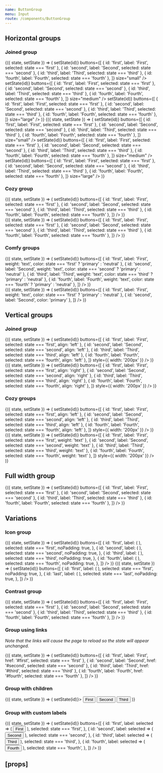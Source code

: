 ```yaml
---
name: ButtonGroup
menu: Input
route: /components/ButtonGroup
---
```



<PageTitle title="ButtonGroup" src="components/Button" />

## Horizontal groups

### Joined group

<Playground>
  <ThemeWrapper>
    <Flex direction="row" justifyContent="space-between" wrap>
      <StateWrapper initialState="first">
        {({ state, setState }) => (
          <Rhythm m={2}>
            <ButtonGroup
              spacing="joined"
              overlap
              color="primary"
              onClick={(event, id) => setState(id)}
              buttons={[
                { id: 'first', label: 'First', selected: state === 'first' },
                { id: 'second', label: 'Second', selected: state === 'second' },
                { id: 'third', label: 'Third', selected: state === 'third' },
                { id: 'fourth', label: 'Fourth', selected: state === 'fourth' },
              ]}
              size="small"
            />
            <ButtonGroup
              spacing="joined"
              overlap
              color="primary"
              onClick={(event, id) => setState(id)}
              buttons={[
                { id: 'first', label: 'First', selected: state === 'first' },
                { id: 'second', label: 'Second', selected: state === 'second' },
                { id: 'third', label: 'Third', selected: state === 'third' },
                { id: 'fourth', label: 'Fourth', selected: state === 'fourth' },
              ]}
              size="medium"
            />
            <ButtonGroup
              spacing="joined"
              overlap
              color="primary"
              onClick={(event, id) => setState(id)}
              buttons={[
                { id: 'first', label: 'First', selected: state === 'first' },
                { id: 'second', label: 'Second', selected: state === 'second' },
                { id: 'third', label: 'Third', selected: state === 'third' },
                { id: 'fourth', label: 'Fourth', selected: state === 'fourth' },
              ]}
              size="large"
            />
          </Rhythm>
        )}
      </StateWrapper>
      <StateWrapper initialState="first">
        {({ state, setState }) => (
          <Rhythm m={2}>
            <ButtonGroup
              shape="brick"
              spacing="joined"
              overlap
              color="primary"
              onClick={(event, id) => setState(id)}
              buttons={[
                { id: 'first', label: 'First', selected: state === 'first' },
                { id: 'second', label: 'Second', selected: state === 'second' },
                { id: 'third', label: 'Third', selected: state === 'third' },
                { id: 'fourth', label: 'Fourth', selected: state === 'fourth' },
              ]}
              size="small"
            />
            <ButtonGroup
              shape="brick"
              spacing="joined"
              overlap
              color="primary"
              onClick={(event, id) => setState(id)}
              buttons={[
                { id: 'first', label: 'First', selected: state === 'first' },
                { id: 'second', label: 'Second', selected: state === 'second' },
                { id: 'third', label: 'Third', selected: state === 'third' },
                { id: 'fourth', label: 'Fourth', selected: state === 'fourth' },
              ]}
              size="medium"
            />
            <ButtonGroup
              shape="brick"
              spacing="joined"
              overlap
              color="primary"
              onClick={(event, id) => setState(id)}
              buttons={[
                { id: 'first', label: 'First', selected: state === 'first' },
                { id: 'second', label: 'Second', selected: state === 'second' },
                { id: 'third', label: 'Third', selected: state === 'third' },
                { id: 'fourth', label: 'Fourth', selected: state === 'fourth' },
              ]}
              size="large"
            />
          </Rhythm>
        )}
      </StateWrapper>
    </Flex>
  </ThemeWrapper>
</Playground>

### Cozy group

<Playground>
  <ThemeWrapper>
    <StateWrapper initialState="second">
      {({ state, setState }) => (
        <ButtonGroup
          spacing="cozy"
          color="primary"
          onClick={(event, id) => setState(id)}
          buttons={[
            { id: 'first', label: 'First', selected: state === 'first' },
            { id: 'second', label: 'Second', selected: state === 'second' },
            { id: 'third', label: 'Third', selected: state === 'third' },
            { id: 'fourth', label: 'Fourth', selected: state === 'fourth' },
          ]}
        />
      )}
    </StateWrapper>
    <br />
    <StateWrapper initialState="second">
      {({ state, setState }) => (
        <ButtonGroup
          shape="brick"
          spacing="cozy"
          color="primary"
          onClick={(event, id) => setState(id)}
          buttons={[
            { id: 'first', label: 'First', selected: state === 'first' },
            { id: 'second', label: 'Second', selected: state === 'second' },
            { id: 'third', label: 'Third', selected: state === 'third' },
            { id: 'fourth', label: 'Fourth', selected: state === 'fourth' },
          ]}
        />
      )}
    </StateWrapper>
  </ThemeWrapper>
</Playground>

### Comfy groups

<Playground>
  <ThemeWrapper>
    <StateWrapper initialState="third">
      {({ state, setState }) => (
        <ButtonGroup
          spacing="comfy"
          color="primary"
          onClick={(event, id) => setState(id)}
          buttons={[
            { id: 'first', label: 'First', weight: 'text', color: state === 'first' ? 'primary' : 'neutral' },
            { id: 'second', label: 'Second', weight: 'text', color: state === 'second' ? 'primary' : 'neutral' },
            { id: 'third', label: 'Third', weight: 'text', color: state === 'third' ? 'primary' : 'neutral' },
            { id: 'fourth', label: 'Fourth', weight: 'text', color: state === 'fourth' ? 'primary' : 'neutral' },
          ]}
        />
      )}
    </StateWrapper>
    <br />
    <StateWrapper initialState="third">
      {({ state, setState }) => (
        <ButtonGroup
          spacing="comfy"
          color="primary"
          onClick={(event, id) => setState(id)}
          buttons={[
            { id: 'first', label: 'First', weight: 'text', color: state === 'first' ? 'primary' : 'neutral' },
            { id: 'second', label: 'Second', color: 'primary' },
          ]}
        />
      )}
    </StateWrapper>
  </ThemeWrapper>
</Playground>

## Vertical groups

### Joined group

<Playground>
  <ThemeWrapper>
    <StateWrapper initialState="second">
      {({ state, setState }) => (
        <ButtonGroup
          orientation="vertical"
          spacing="joined"
          overlap
          layout="vertical"
          color="primary"
          onClick={(event, id) => setState(id)}
          buttons={[
            { id: 'first', label: 'First', selected: state === 'first', align: 'left' },
            { id: 'second', label: 'Second', selected: state === 'second', align: 'left' },
            { id: 'third', label: 'Third', selected: state === 'third', align: 'left' },
            { id: 'fourth', label: 'Fourth', selected: state === 'fourth', align: 'left' },
          ]}
          style={{ width: '200px' }}
        />
      )}
    </StateWrapper>
    <br />
    <StateWrapper initialState="second">
      {({ state, setState }) => (
        <ButtonGroup
          shape="brick"
          orientation="vertical"
          spacing="joined"
          overlap
          layout="vertical"
          color="primary"
          onClick={(event, id) => setState(id)}
          buttons={[
            { id: 'first', label: 'First', selected: state === 'first', align: 'right' },
            { id: 'second', label: 'Second', selected: state === 'second', align: 'right' },
            { id: 'third', label: 'Third', selected: state === 'third', align: 'right' },
            { id: 'fourth', label: 'Fourth', selected: state === 'fourth', align: 'right' },
          ]}
          style={{ width: '200px' }}
        />
      )}
    </StateWrapper>
  </ThemeWrapper>
</Playground>

### Cozy groups

<Playground>
  <ThemeWrapper>
    <Flex direction="row" justifyContent="space-between" wrap>
      <div style={{ width: '300px' }}>
        <StateWrapper initialState="second">
          {({ state, setState }) => (
            <ButtonGroup
              orientation="vertical"
              spacing="cozy"
              color="primary"
              onClick={(event, id) => setState(id)}
              buttons={[
                { id: 'first', label: 'First', selected: state === 'first', align: 'left' },
                { id: 'second', label: 'Second', selected: state === 'second', align: 'left' },
                { id: 'third', label: 'Third', selected: state === 'third', align: 'left' },
                { id: 'fourth', label: 'Fourth', selected: state === 'fourth', align: 'left' },
              ]}
              style={{ width: '200px' }}
            />
          )}
        </StateWrapper>
      </div>
      <div style={{ width: '200px' }}>
        <StateWrapper initialState="second">
          {({ state, setState }) => (
            <ButtonGroup
              orientation="vertical"
              spacing="cozy"
              align="left"
              color="primary"
              onClick={(event, id) => setState(id)}
              buttons={[
                { id: 'first', label: 'First', selected: state === 'first', weight: 'text' },
                { id: 'second', label: 'Second', selected: state === 'second', weight: 'text' },
                { id: 'third', label: 'Third', selected: state === 'third', weight: 'text' },
                { id: 'fourth', label: 'Fourth', selected: state === 'fourth', weight: 'text' },
              ]}
              style={{ width: '200px' }}
            />
          )}
        </StateWrapper>
      </div>
    </Flex>
  </ThemeWrapper>
</Playground>

## Full width group

<Playground>
  <ThemeWrapper>
    <StateWrapper initialState="first">
      {({ state, setState }) => (
        <ButtonGroup
          fullWidth
          spacing="joined"
          overlap
          color="primary"
          onClick={(event, id) => setState(id)}
          buttons={[
            { id: 'first', label: 'First', selected: state === 'first' },
            { id: 'second', label: 'Second', selected: state === 'second' },
            { id: 'third', label: 'Third', selected: state === 'third' },
            { id: 'fourth', label: 'Fourth', selected: state === 'fourth' },
          ]}
        />
      )}
    </StateWrapper>
  </ThemeWrapper>
</Playground>

## Variations

### Icon group

<Playground>
  <ThemeWrapper>
    <Flex direction="row" alignItems="center" justifyContent="space-between" style={{ maxWidth: 330 }}>
      <StateWrapper initialState="first">
        {({ state, setState }) => (
          <ButtonGroup
            spacing="joined"
            size="small"
            overlap
            color="primary"
            onClick={(event, id) => setState(id)}
            buttons={[
              {
                id: 'first',
                label: (
                  <Rhythm mx={3} ml={4} my={2}>
                    <TimesIcon scale="xsmall" />
                  </Rhythm>
                ),
                selected: state === 'first',
                noPadding: true,
              },
              {
                id: 'second',
                label: (
                  <Rhythm mx={3} my={2}>
                    <TimesIcon scale="xsmall" />
                  </Rhythm>
                ),
                selected: state === 'second',
                noPadding: true,
              },
              {
                id: 'third',
                label: (
                  <Rhythm mx={3} my={2}>
                    <TimesIcon scale="xsmall" />
                  </Rhythm>
                ),
                selected: state === 'third',
                noPadding: true,
              },
              {
                id: 'fourth',
                label: (
                  <Rhythm mx={3} mr={4} my={2}>
                    <TimesIcon scale="xsmall" />
                  </Rhythm>
                ),
                selected: state === 'fourth',
                noPadding: true,
              },
            ]}
          />
        )}
      </StateWrapper>
      <StateWrapper initialState="first">
        {({ state, setState }) => (
          <ButtonGroup
            spacing="joined"
            overlap
            color="neutral"
            shape="brick"
            size="small"
            onClick={(event, id) => setState(id)}
            buttons={[
              {
                id: 'first',
                label: (
                  <Rhythm mx={2} my={2}>
                    <SunIcon size={14} />
                  </Rhythm>
                ),
                selected: state === 'first',
                noPadding: true,
              },
              {
                id: 'last',
                label: (
                  <Rhythm mx={2} my={2}>
                    <MoonIcon size={14} />
                  </Rhythm>
                ),
                selected: state === 'last',
                noPadding: true,
              },
            ]}
          />
        )}
      </StateWrapper>
    </Flex>
  </ThemeWrapper>
</Playground>

### Contrast group

<Playground>
  <ThemeWrapper contrast>
    <StateWrapper initialState="third">
      {({ state, setState }) => (
        <ButtonGroup
          contrast
          spacing="joined"
          overlap
          onClick={(event, id) => setState(id)}
          buttons={[
            { id: 'first', label: 'First', selected: state === 'first' },
            { id: 'second', label: 'Second', selected: state === 'second' },
            { id: 'third', label: 'Third', selected: state === 'third' },
            { id: 'fourth', label: 'Fourth', selected: state === 'fourth' },
          ]}
        />
      )}
    </StateWrapper>
  </ThemeWrapper>
</Playground>

### Group using links

_Note that the links will cause the page to reload so the state will appear unchanged._

<Playground>
  <ThemeWrapper>
    <StateWrapper initialState="third">
      {({ state, setState }) => (
        <ButtonGroup
          spacing="joined"
          overlap
          color="primary"
          onClick={(event, id) => setState(id)}
          buttons={[
            { id: 'first', label: 'First', href: '#first', selected: state === 'first' },
            { id: 'second', label: 'Second', href: '#second', selected: state === 'second' },
            { id: 'third', label: 'Third', href: '#third', selected: state === 'third' },
            { id: 'fourth', label: 'Fourth', href: '#fourth', selected: state === 'fourth' },
          ]}
        />
      )}
    </StateWrapper>
  </ThemeWrapper>
</Playground>

### Group with children

<Playground>
  <ThemeWrapper>
    <StateWrapper initialState="third">
      {({ state, setState }) => (
        <ButtonGroup spacing="joined" overlap onClick={(event, id) => setState(id)}>
          <Button key="first" weight="pill" color="primary" weight="filled">
            First
          </Button>
          <Button key="second" weight="pill" color="primary" weight="filled">
            Second
          </Button>
          <Button key="third" weight="pill" color="primary" weight="filled">
            Third
          </Button>
        </ButtonGroup>
      )}
    </StateWrapper>
  </ThemeWrapper>
</Playground>

### Group with custom labels

<Playground>
  <ThemeWrapper>
    <StateWrapper initialState="third">
      {({ state, setState }) => (
        <ButtonGroup
          spacing="joined"
          overlap
          onClick={(event, id) => setState(id)}
          buttons={[
            {
              id: 'first',
              label: selected => (
                <Button
                  value="first"
                  weight={selected ? undefined : 'outline'}
                  color={selected ? 'primary' : 'neutral'}
                >
                  First
                </Button>
              ),
              selected: state === 'first',
            },
            {
              id: 'second',
              label: selected => (
                <Button
                  value="second"
                  weight={selected ? undefined : 'outline'}
                  color={selected ? 'primary' : 'neutral'}
                >
                  Second
                </Button>
              ),
              selected: state === 'second',
            },
            {
              id: 'third',
              label: selected => (
                <Button
                  value="third"
                  weight={selected ? undefined : 'outline'}
                  color={selected ? 'primary' : 'neutral'}
                >
                  Third
                </Button>
              ),
              selected: state === 'third',
            },
            {
              id: 'fourth',
              label: selected => (
                <Button
                  value="fourth"
                  weight={selected ? undefined : 'outline'}
                  color={selected ? 'primary' : 'neutral'}
                >
                  Fourth
                </Button>
              ),
              selected: state === 'fourth',
            },
          ]}
        />
      )}
    </StateWrapper>
  </ThemeWrapper>
</Playground>

## \[props\]

<Props of={ButtonGroup} />
